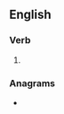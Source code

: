 ==English==

===Verb===
{{head|en|present participle}}

# {{present participle of|dupe|lang=en|nocat=1}}

===Anagrams===
* {{anagrams|en|a=dginpu|ding up}}